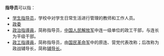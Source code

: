 '''指导员'''可以指：
*[[学生指导员|学生指导员]]，学校中对学生日常生活进行管理的教师和工作人员。
*[[政治委員#中国共产党|政委]]
*[[政治指導員|政治指導員]]，简称指导员，[[中国人民解放军|中国人民解放军]]中连一级单位的政工干部，与连长为平级干部。
*[[政治委員#中華民國國軍|政工指導員]]，简称指导员，由[[国民革命军|国民革命军]]中的原连、营党代表改称；后改称为政战辅导长，简称[[辅导长|辅导长]]。

{{disambig|Cat=三字消歧義}}
